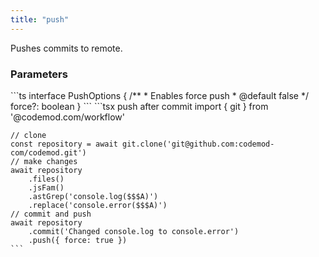```yaml
---
title: "push"
---
```


<ResponseField name="git.push(options)" />

Pushes commits to remote.

### Parameters
<ParamField path="options" type="PushOptions">
  ```ts
  interface PushOptions {
    /**
     * Enables force push
     * @default false
     */
    force?: boolean
  }
  ```
</ParamField>

<RequestExample>
    ```tsx push after commit
    import { git } from '@codemod.com/workflow'

    // clone
    const repository = await git.clone('git@github.com:codemod-com/codemod.git')
    // make changes
    await repository
        .files()
        .jsFam()
        .astGrep('console.log($$$A)')
        .replace('console.error($$$A)')
    // commit and push
    await repository
        .commit('Changed console.log to console.error')
        .push({ force: true })
    ```
</RequestExample>
